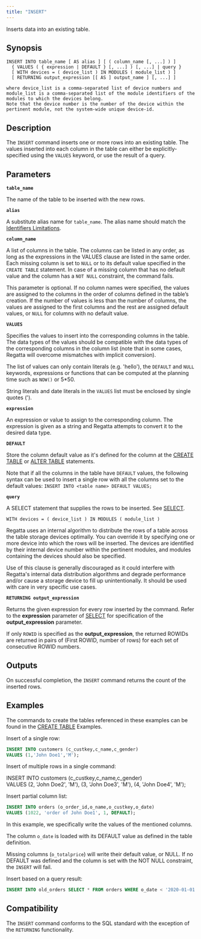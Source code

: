 ```yaml
---
title: "INSERT"
---
```


Inserts data into an existing table.

## Synopsis

```
INSERT INTO table_name [ AS alias ] [ ( column_name [, ...] ) ]
  { VALUES ( { expression | DEFAULT } [, ...] ) [, ...] | query }
  [ WITH devices = ( device_list ) IN MODULES ( module_list ) ]
  [ RETURNING output_expression [[ AS ] output_name ] [, ...] ]

where device_list is a comma-separated list of device numbers and module_list is a comma-separated list of the module identifiers of the modules to which the devices belong.
Note that the device number is the number of the device within the pertinent module, not the system-wide unique device-id.
```

## Description

The `INSERT` command inserts one or more rows into an existing table. The values inserted into each column in the table can either be explicitly-specified using the `VALUES` keyword, or use the result of a query.

## Parameters

**`table_name`**

The name of the table to be inserted with the new rows.

**`alias`**

A substitute alias name for `table_name`. The alias name should match the [Identifiers Limitations](/sql/appendices/indentifiers-limitations).

**`column_name`**

A list of columns in the table. The columns can be listed in any order, as long as the expressions in the VALUES clause are listed in the same order. Each missing column is set to `NULL` or to its default value specified in the `CREATE TABLE` statement. In case of a missing column that has no default value and the column has a `NOT NULL` constraint, the command fails.

This parameter is optional. If no column names were specified, the values are assigned to the columns in the order of columns defined in the table’s creation. If the number of values is less than the number of columns, the values are assigned to the first columns and the rest are assigned default values, or `NULL` for columns with no default value.

**`VALUES`**

Specifies the values to insert into the corresponding columns in the table. The data types of the values should be compatible with the data types of the corresponding columns in the column list (note that in some cases, Regatta will overcome mismatches with implicit conversion).

The list of values can only contain literals (e.g. 'hello'), the `DEFAULT` and `NULL` keywords, expressions or functions that can be computed at the planning time such as `NOW()` or 5\*50.

String literals and date literals in the `VALUES` list must be enclosed by single quotes (').

**`expression`**

An expression or value to assign to the corresponding column. The expression is given as a string and Regatta attempts to convert it to the desired data type.

**`DEFAULT`**

Store the column default value as it's defined for the column at the [CREATE TABLE](/sql/ddl-commands/create-table) or [ALTER TABLE](/sql/ddl-commands/alter-table)
statements.

Note that if all the columns in the table have `DEFAULT` values, the following syntax can be used to insert a single row with all the columns set to the default values: `INSERT INTO <table name> DEFAULT VALUES;`

**`query`**

A SELECT statement that supplies the rows to be inserted. See [SELECT](/sql/dql/select).

`WITH devices = ( device_list ) IN MODULES ( module_list )`

Regatta uses an internal algorithm to distribute the rows of a table across the table storage devices optimally. You can override it by specifying one or more device into which the rows will be inserted. The devices are identified by their internal device number within the pertinent modules, and modules containing the devices should also be specified.

Use of this clause is generally discouraged as it could interfere with Regatta's internal data distribution algorithms and degrade performance and/or cause a storage device to fill up unintentionally. It should be used with care in very specific use cases.

**`RETURNING output_expression`**

Returns the given expression for every row inserted by the command. Refer to the **expression**
parameter of [SELECT](/sql/dql/select/select#parameters) for specification of the **output_expression** parameter.

If only `ROWID` is specified as the **output_expression**, the returned ROWIDs are returned in pairs of
(First ROWID, number of rows) for each set of consecutive ROWID numbers.

## Outputs

On successful completion, the `INSERT` command returns the count of the inserted rows.

## Examples

The commands to create the tables referenced in these examples can be found in the [CREATE TABLE](/sql/ddl-commands/create-table/create-table#examples) Examples.

Insert of a single row:

```sql
INSERT INTO customers (c_custkey,c_name,c_gender)
VALUES (1,'John Doe1','M');
```

Insert of multiple rows in a single command:

INSERT INTO customers (c_custkey,c_name,c_gender)\
VALUES (2, 'John Doe2', 'M'), (3, 'John Doe3', 'M'), (4, 'John Doe4', 'M');

Insert partial column list:

```sql
INSERT INTO orders (o_order_id,o_name,o_custkey,o_date)
VALUES (1022, 'order of John Doe1', 1, DEFAULT);
```

In this example, we specifically write the values of the mentioned columns.

The column `o_date` is loaded with its DEFAULT value as defined in the table definition.

Missing columns (`o_totalprice`) will write their default value, or NULL. If no DEFAULT was defined and the column is set with the NOT NULL constraint, the `INSERT` will fail.

Insert based on a query result:

```sql
INSERT INTO old_orders SELECT * FROM orders WHERE o_date < '2020-01-01';
```

## Compatibility

The `INSERT` command conforms to the SQL standard with the exception of the `RETURNING` functionality.
